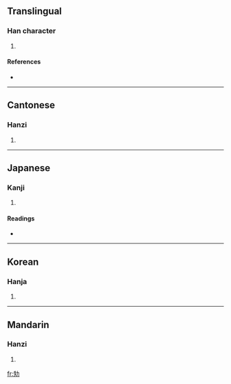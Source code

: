==Translingual==

===Han character===
{{Han char|rn=19|rad=力|as=05|sn=7|four=2452<sub>7</sub>|canj=竹人大尸 (HOKS)}}

# {{defn|Han}}

====References====
* {{Han ref|kx=0147.030|dkj=02319|dj=0331.060|hdz=10368.100|uh=52AE|ud=21166|bh=CA70|bd=51824}}

----

==Cantonese==

===Hanzi===
{{yue-hanzi|jyut=|y=yat6}}

# {{defn|Cantonese}}

----

==Japanese==

===Kanji===
{{ja-kanji|grade=|rs=力05}}

# {{defn|Japanese}}

====Readings====
* {{ja-readings|on=[[いつ]] (itsu), [[いち]] (ichi)|kun=[[みだら]] (midara), [[たわむれる]] (tawamureru), [[たのしむ]] (tanoshimu)}}

----

==Korean==

===Hanja===
{{ko-hanja|hangeul=일|rv=il|mr=il}}

# {{defn|Korean}}

----

==Mandarin==

===Hanzi===
{{cmn-hanzi|pin=[[yì]] ([[yi4]])|wg=i<sup>4</sup>}}

# {{defn|Mandarin}}

[[fr:劮]]